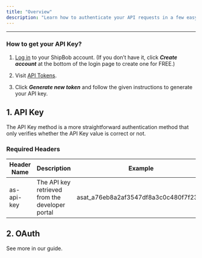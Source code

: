 ```yaml
---
title: "Overview"
description: "Learn how to authenticate your API requests in a few easy steps. There are 2 different types of API authentication methods."
---
```


***

### How to get your API Key?

1. [Log in](https://web.shipbob.com/app/merchant/) to your ShipBob account. (If you don’t have it, click ***Create account*** at the bottom of the login page to create one for FREE.)

2. Visit [API Tokens](https://web.shipbob.com/app/merchant/#/Integrations/token-management).

3. Click ***Generate new token*** and follow the given instructions to generate your API key.

## 1. API Key

The API Key method is a more straightforward authentication method that only verifies whether the API Key value is correct or not.

### Required Headers

| **Header Name** | **Description**                                 | Example                                |
| --------------- | ----------------------------------------------- | -------------------------------------- |
| as-api-key      | The API key retrieved from the developer portal | asat\_a76eb8a2af3547df8a3c0c480f7f23d5 |

## 2. OAuth

See more in our guide.